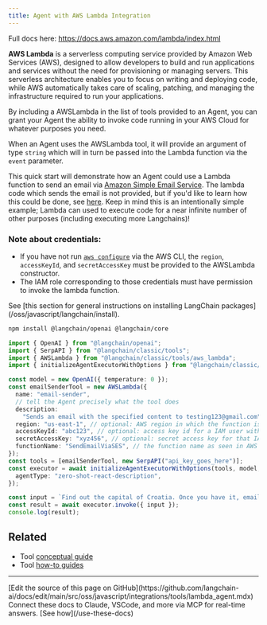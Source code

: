```yaml
---
title: Agent with AWS Lambda Integration
---
```


Full docs here: https://docs.aws.amazon.com/lambda/index.html

**AWS Lambda** is a serverless computing service provided by Amazon Web Services (AWS), designed to allow developers to build and run applications and services without the need for provisioning or managing servers. This serverless architecture enables you to focus on writing and deploying code, while AWS automatically takes care of scaling, patching, and managing the infrastructure required to run your applications.

By including a AWSLambda in the list of tools provided to an Agent, you can grant your Agent the ability to invoke code running in your AWS Cloud for whatever purposes you need.

When an Agent uses the AWSLambda tool, it will provide an argument of type `string` which will in turn be passed into the Lambda function via the `event` parameter.

This quick start will demonstrate how an Agent could use a Lambda function to send an email via [Amazon Simple Email Service](https://aws.amazon.com/ses/). The lambda code which sends the email is not provided, but if you'd like to learn how this could be done, see [here](https://repost.aws/knowledge-center/lambda-send-email-ses). Keep in mind this is an intentionally simple example; Lambda can used to execute code for a near infinite number of other purposes (including executing more Langchains)!

### Note about credentials:

- If you have not run [`aws configure`](https://docs.aws.amazon.com/cli/latest/userguide/cli-chap-configure.html) via the AWS CLI, the `region`, `accessKeyId`, and `secretAccessKey` must be provided to the AWSLambda constructor.
- The IAM role corresponding to those credentials must have permission to invoke the lambda function.

<Tip>
See [this section for general instructions on installing LangChain packages](/oss/javascript/langchain/install).
</Tip>

```bash npm
npm install @langchain/openai @langchain/core
```
```typescript
import { OpenAI } from "@langchain/openai";
import { SerpAPI } from "@langchain/classic/tools";
import { AWSLambda } from "@langchain/classic/tools/aws_lambda";
import { initializeAgentExecutorWithOptions } from "@langchain/classic/agents";

const model = new OpenAI({ temperature: 0 });
const emailSenderTool = new AWSLambda({
  name: "email-sender",
  // tell the Agent precisely what the tool does
  description:
    "Sends an email with the specified content to testing123@gmail.com",
  region: "us-east-1", // optional: AWS region in which the function is deployed
  accessKeyId: "abc123", // optional: access key id for a IAM user with invoke permissions
  secretAccessKey: "xyz456", // optional: secret access key for that IAM user
  functionName: "SendEmailViaSES", // the function name as seen in AWS Console
});
const tools = [emailSenderTool, new SerpAPI("api_key_goes_here")];
const executor = await initializeAgentExecutorWithOptions(tools, model, {
  agentType: "zero-shot-react-description",
});

const input = `Find out the capital of Croatia. Once you have it, email the answer to testing123@gmail.com.`;
const result = await executor.invoke({ input });
console.log(result);
```

## Related

- Tool [conceptual guide](/oss/javascript/langchain/tools)
- Tool [how-to guides](/oss/javascript/langchain/tools)

---

<Callout icon="pen-to-square" iconType="regular">
    [Edit the source of this page on GitHub](https://github.com/langchain-ai/docs/edit/main/src/oss/javascript/integrations/tools/lambda_agent.mdx)
</Callout>
<Tip icon="terminal" iconType="regular">
    Connect these docs to Claude, VSCode, and more via MCP for    real-time answers. [See how](/use-these-docs)
</Tip>
